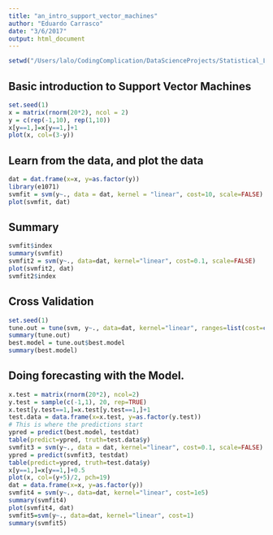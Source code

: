 ```yaml
---
title: "an_intro_support_vector_machines"
author: "Eduardo Carrasco"
date: "3/6/2017"
output: html_document
---
```


```r
setwd("/Users/lalo/CodingComplication/DataScienceProjects/Statistical_Learning_In_R/Support_Vector_Machines")
```

## Basic introduction to Support Vector Machines

```r
set.seed(1)
x = matrix(rnorm(20*2), ncol = 2)
y = c(rep(-1,10), rep(1,10))
x[y==1,]=x[y==1,]+1
plot(x, col=(3-y))
```
## Learn from the data, and plot the data
```r
dat = dat.frame(x=x, y=as.factor(y))
library(e1071)
svmfit = svm(y~., data = dat, kernel = "linear", cost=10, scale=FALSE)
plot(svmfit, dat)
```
## Summary
```r
svmfit$index
summary(svmfit)
svmfit2 = svm(y~., data=dat, kernel="linear", cost=0.1, scale=FALSE)
plot(svmfit2, dat)
svmfit2$index
```
## Cross Validation
```r
set.seed(1)
tune.out = tune(svm, y~., data=dat, kernel="linear", ranges=list(cost=c(0.001, 0.01, 0.1, 1, 5, 10, 100)))
summary(tune.out)
best.model = tune.out$best.model
summary(best.model)
```
## Doing forecasting with the Model.
```r
x.test = matrix(rnorm(20*2), ncol=2)
y.test = sample(c(-1,1), 20, rep=TRUE)
x.test[y.test==1,]=x.test[y.test==1,]+1
test.data = data.frame(x=x.test, y=as.factor(y.test))
# This is where the predictions start
ypred = predict(best.model, testdat)
table(predict=ypred, truth=test.data$y)
svmfit3 = svm(y~., data = dat, kernel="linear", cost=0.1, scale=FALSE)
ypred = predict(svmfit3, testdat)
table(predict=ypred, truth=test.data$y)
x[y==1,]=x[y==1,]+0.5
plot(x, col=(y+5)/2, pch=19)
dat = data.frame(x=x, y=as.factor(y))
svmfit4 = svm(y~., data=dat, kernel="linear", cost=1e5)
summary(svmfit4)
plot(svmfit4, dat)
svmfit5=svm(y~., data=dat, kernel="linear", cost=1)
summary(svmfit5)
```
